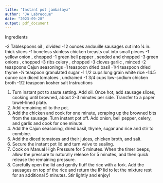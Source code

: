 ```yaml
---
title: "Instant pot jambalaya"
author: "JA Labrecque"
date: "2023-09-20"
output: pdf_document
---
```

Ingredients

-2 Tablespoons oil , divided
-12 ounces andouille sausages cut into ¼ in. thick slices
-1 boneless skinless chicken breasts cut into small pieces
-1 yellow onion , chopped
-1 green bell pepper , seeded and chopped
-3 green onions , chopped
-3 ribs celery , chopped
-3 cloves garlic , minced
-2 teaspoons Cajun seasonings
-1 teaspoon dried basil
-1/4 teaspoon dried thyme
-½ teaspoon granulated sugar
-1 1/2 cups long grain white rice
-14.5 ounce can diced tomatoes , undrained
-1 3/4 cups low-sodium chicken broth
-1/2 teaspoon kosher salt
Instructions
 
1. Turn instant pot to saute setting. Add oil. Once hot, add sausage slices, cooking until browned, about 2-3 minutes per side. Transfer to a paper towel–lined plate.
2. Add remaining oil to the pot.
3. Add the chicken and cook for one minute, scraping up the browned bits from the sausage. Turn instant pot off. Add onion, bell pepper, celery, and garlic and cook for one minute.
4. Add the Cajun seasoning, dried basil, thyme, sugar and rice and stir to combine.
5. Add the diced tomatoes and their juices, chicken broth, and salt.
6. Secure the instant pot lid and turn valve to sealing.
7. Cook on Manual High Pressure for 5 minutes. When the timer beeps, allow the pressure to naturally release for 5 minutes, and then quick release the remaining pressure.
8. Carefully open the lid and gently fluff the rice with a fork. Add the sausages on top of the rice and return the IP lid to let the mixture rest for an additional 5 minutes. Stir lightly and enjoy!